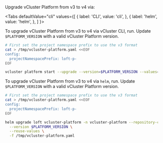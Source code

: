 
Upgrade vCluster Platform from v3 to v4 via:

<Tabs
  defaultValue="cli"
  values={[
    { label: 'CLI', value: 'cli', },
    { label: 'helm', value: 'helm', },
  ]
}>
<TabItem value="cli">

To upgrade vCluster Platform from v3 to v4 via vCluster CLI, run. Update `$PLATFORM_VERSION` with a valid vCluster Platform version.


```bash
# First set the project namespace prefix to use the v3 format
cat > /tmp/vcluster-platform.yaml <<EOF
config:
  projectNamespacePrefix: loft-p-
EOF

vcluster platform start --upgrade --version=$PLATFORM_VERSION --values=/tmp/vcluster-platform.yaml
```

</TabItem>
<TabItem value="helm">

To upgrade vCluster Platform from v3 to v4 via `helm`, run. Update `$PLATFORM_VERSION` with a valid vCluster Platform version.

```bash
# First set the project namespace prefix to use the v3 format
cat > /tmp/vcluster-platform.yaml <<EOF
config:
  projectNamespacePrefix: loft-p-
EOF

helm upgrade loft vcluster-platform -n vcluster-platform --repository-config '' --repo https://charts.loft.sh \
  --version $PLATFORM_VERSION \
  --reuse-values \
  -f /tmp/vcluster-platform.yaml 
```

</TabItem>
</Tabs>

